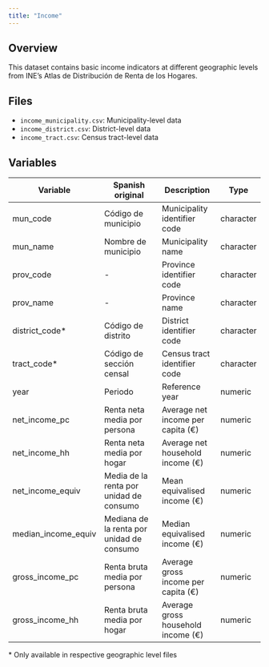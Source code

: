```yaml
---
title: "Income"
---
```


## Overview

This dataset contains basic income indicators at different geographic levels from INE's Atlas de Distribución de Renta de los Hogares.

## Files

- `income_municipality.csv`: Municipality-level data
- `income_district.csv`: District-level data
- `income_tract.csv`: Census tract-level data

## Variables

| Variable | Spanish original | Description | Type |
|----------|-----------------|-------------|------|
| mun_code | Código de municipio | Municipality identifier code | character |
| mun_name | Nombre de municipio | Municipality name | character |
| prov_code | - | Province identifier code | character |
| prov_name | - | Province name | character |
| district_code* | Código de distrito | District identifier code | character |
| tract_code* | Código de sección censal | Census tract identifier code | character |
| year | Periodo | Reference year | numeric |
| net_income_pc | Renta neta media por persona | Average net income per capita (€) | numeric |
| net_income_hh | Renta neta media por hogar | Average net household income (€) | numeric |
| net_income_equiv | Media de la renta por unidad de consumo | Mean equivalised income (€) | numeric |
| median_income_equiv | Mediana de la renta por unidad de consumo | Median equivalised income (€) | numeric |
| gross_income_pc | Renta bruta media por persona | Average gross income per capita (€) | numeric |
| gross_income_hh | Renta bruta media por hogar | Average gross household income (€) | numeric |

\* Only available in respective geographic level files
